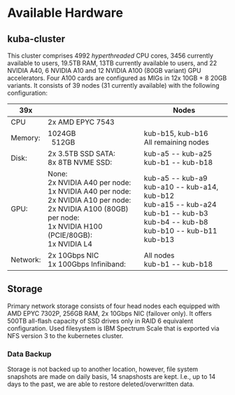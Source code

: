 # Available Hardware

## kuba-cluster

This cluster comprises 4992 *hyperthreaded* CPU cores, 3456 currently available to users, 19.5TB RAM, 13TB currently available to users, and 22 NVIDIA A40, 6 NVIDIA A10 and 12 NVIDIA A100 (80GB variant) GPU accelerators. Four A100 cards are configured as MIGs in 12x 10GB + 8 20GB variants. It consists of 39 nodes (31 currently available) with the following configuration:

<table>
  <thead>
    <tr>
      <th>39x</th>
      <th></th>
      <th>Nodes</th>
    </tr>
  </thead>
  <tbody>
    <tr>
      <td>CPU</td><td>2x AMD EPYC 7543</td>
    </tr>
    <tr>
      <td>Memory:</td><td>1024GB<br/>&nbsp;&nbsp;512GB</td><td>kub-b15, kub-b16<br/>All remaining nodes</td>
    </tr>
    <tr>
      <td>Disk:</td><td>2x 3.5TB SSD SATA:<br/>8x 8TB NVME SSD:</td><td>kub-a5 -- kub-a25<br/>kub-b1 -- kub-b18</td>
    </tr>
    <tr>
      <td>GPU:</td><td>None:<br/>2x NVIDIA A40 per node:<br/>1x NVIDIA A40 per node:<br/> 2x NVIDIA A10 per node:<br/>2x NVIDIA A100 (80GB) per node:<br/>1x NVIDIA H100 (PCIE/80GB):<br/>1x NVIDIA L4</td>
                   <td>kub-a5 -- kub-a9<br/>kub-a10 -- kub-a14, kub-b12<br/>kub-a15 -- kub-a24 <br/>kub-b1 -- kub-b3<br/>kub-b4 -- kub-b8<br/>kub-b10 -- kub-b11<br/>kub-b13</td>
    </tr>
    <tr>
      <td>Network:</td><td>2x 10Gbps NIC<br/>1x 100Gbps Infiniband:</td><td>All nodes<br/>kub-b1 -- kub-b18</td>
    </tr>
  </tbody>
</table>

## Storage

Primary network storage consists of four head nodes each equipped with AMD EPYC 7302P, 256GB RAM, 2x 10Gbps NIC (failover only). It offers 500TB all-flash capacity of SSD drives only in RAID 6 equivalent configuration. Used filesystem is IBM Spectrum Scale that is exported via NFS version 3 to the kubernetes cluster.

### Data Backup

Storage is not backed up to another location, however, file system snapshots are made on daily basis, 14 snapshosts are kept. I.e., up to 14 days to the past, we are able to restore deleted/overwritten data.
